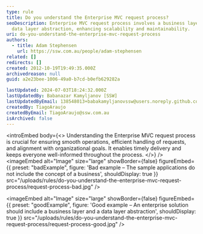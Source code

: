 ```yaml
---
type: rule
title: Do you understand the Enterprise MVC request process?
seoDescription: Enterprise MVC request process involves a business layer and
  data layer abstraction, enhancing scalability and maintainability.
uri: do-you-understand-the-enterprise-mvc-request-process
authors:
  - title: Adam Stephensen
    url: https://ssw.com.au/people/adam-stephensen
related: []
redirects: []
created: 2012-10-19T19:49:35.000Z
archivedreason: null
guid: a2e23bee-1006-49a0-b7cd-b0efb629282a

lastUpdated: 2024-07-03T18:24:32.000Z
lastUpdatedBy: Babanazar Kamyljanov [SSW]
lastUpdatedByEmail: 138548013+babakamyljanovssw@users.noreply.github.com
createdBy: TiagoAraujo
createdByEmail: TiagoAraujo@ssw.com.au
isArchived: false
---
```


<introEmbed
  body={<>
Understanding the Enterprise MVC request process is crucial for ensuring smooth operations, efficient handling of requests, and alignment with organizational goals. It enables timely delivery and keeps everyone well-informed throughout the process.
  </>}
/>
<imageEmbed
  alt="Image"
  size="large"
  showBorder={false}
  figureEmbed={{
    preset: "badExample",
    figure: 'Bad example – The sample applications do not include the concept of a business',
    shouldDisplay: true
  }}
  src="/uploads/rules/do-you-understand-the-enterprise-mvc-request-process/request-process-bad.jpg"
/>

<imageEmbed
  alt="Image"
  size="large"
  showBorder={false}
  figureEmbed={{
    preset: "goodExample",
    figure: 'Good example – An enterprise solution should include a business layer and a data layer abstraction',
    shouldDisplay: true
  }}
  src="/uploads/rules/do-you-understand-the-enterprise-mvc-request-process/request-process-good.jpg"
/>

